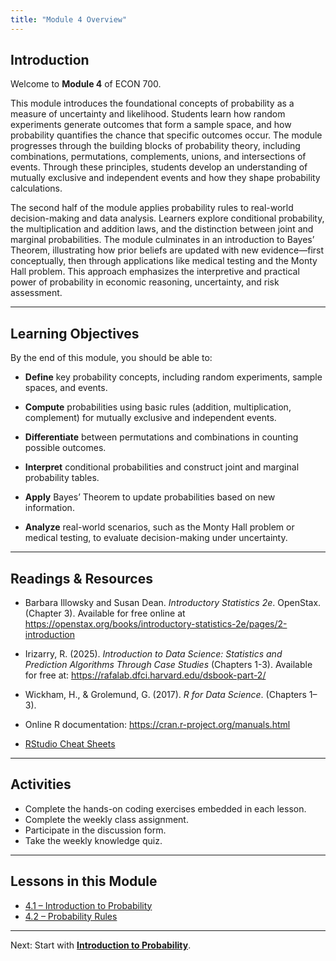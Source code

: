 ```yaml
---
title: "Module 4 Overview"
---
```


## Introduction

Welcome to **Module 4** of ECON 700.

This module introduces the foundational concepts of probability as a measure of uncertainty and likelihood. Students learn how random experiments generate outcomes that form a sample space, and how probability quantifies the chance that specific outcomes occur. The module progresses through the building blocks of probability theory, including combinations, permutations, complements, unions, and intersections of events. Through these principles, students develop an understanding of mutually exclusive and independent events and how they shape probability calculations.

The second half of the module applies probability rules to real-world decision-making and data analysis. Learners explore conditional probability, the multiplication and addition laws, and the distinction between joint and marginal probabilities. The module culminates in an introduction to Bayes’ Theorem, illustrating how prior beliefs are updated with new evidence—first conceptually, then through applications like medical testing and the Monty Hall problem. This approach emphasizes the interpretive and practical power of probability in economic reasoning, uncertainty, and risk assessment.

------------------------------------------------------------------------

## Learning Objectives

By the end of this module, you should be able to:

-   **Define** key probability concepts, including random experiments, sample spaces, and events.

-   **Compute** probabilities using basic rules (addition, multiplication, complement) for mutually exclusive and independent events.

-   **Differentiate** between permutations and combinations in counting possible outcomes.

-   **Interpret** conditional probabilities and construct joint and marginal probability tables.

-   **Apply** Bayes’ Theorem to update probabilities based on new information.

-   **Analyze** real-world scenarios, such as the Monty Hall problem or medical testing, to evaluate decision-making under uncertainty.

------------------------------------------------------------------------

## Readings & Resources

-   Barbara Illowsky and Susan Dean. *Introductory Statistics 2e*. OpenStax. (Chapter 3). Available for free online at <https://openstax.org/books/introductory-statistics-2e/pages/2-introduction>

-   Irizarry, R. (2025). *Introduction to Data Science: Statistics and Prediction Algorithms Through Case Studies* (Chapters 1-3). Available for free at: [https://rafalab.dfci.harvard.edu/dsbook-part-2/](https://rafalab.dfci.harvard.edu/dsbook-part-1/){.uri}

-   Wickham, H., & Grolemund, G. (2017). *R for Data Science*. (Chapters 1–3).

-   Online R documentation: <https://cran.r-project.org/manuals.html>

-   [RStudio Cheat Sheets](https://posit.co/resources/cheatsheets/)

------------------------------------------------------------------------

## Activities

-   Complete the hands-on coding exercises embedded in each lesson.\
-   Complete the weekly class assignment.\
-   Participate in the discussion form.\
-   Take the weekly knowledge quiz.\

------------------------------------------------------------------------

## Lessons in this Module

-   [4.1 – Introduction to Probability](mod-4-1-probability.qmd)
-   [4.2 – Probability Rules](mod-4-2-rules.qmd)

------------------------------------------------------------------------

Next: Start with [**Introduction to Probability**](mod-4-1-probability.qmd).
